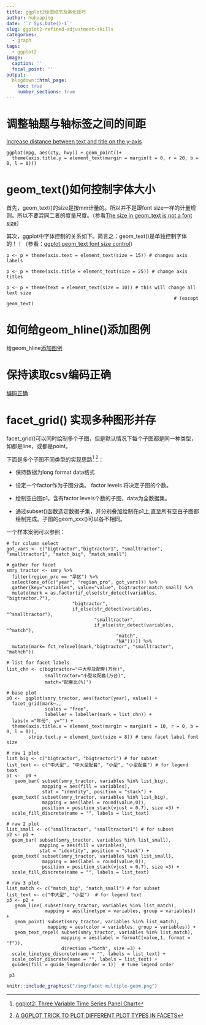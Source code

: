 ```yaml
---
title: ggplot2绘图细节及美化技巧
author: huhuaping
date: '`r Sys.Date()-1`'
slug: ggplot2-refined-adjustment-skills
categories:
  - graph
tags:
  - ggplot2
image:
  caption: ''
  focal_point: ''
output:
  blogdown::html_page:
    toc: true
    number_sections: true
---
```


# 调整轴题与轴标签之间的间距

[Increase distance between text and title on the y-axis
](https://stackoverflow.com/questions/14487188/increase-distance-between-text-and-title-on-the-y-axis)

```
ggplot(mpg, aes(cty, hwy)) + geom_point()+
  theme(axis.title.y = element_text(margin = margin(t = 0, r = 20, b = 0, l = 0)))
```

# geom_text()如何控制字体大小

首先，geom_text()的size是按mm计量的。所以并不是跟font size一样的计量规则。所以不要混同二者的度量尺度。（参看[The size in geom_text is not a font size](https://github.com/tidyverse/ggplot2/issues/1828)）

其次，ggplot中字体控制的关系如下。简言之：geom_text()是单独控制字体的！！（参看：[ggplot geom_text font size control](https://stackoverflow.com/questions/25061822/ggplot-geom-text-font-size-control)）

```
p <- p + theme(axis.text = element_text(size = 15)) # changes axis labels

p <- p + theme(axis.title = element_text(size = 25)) # change axis titles

p <- p + theme(text = element_text(size = 10)) # this will change all text size 
                                                             # (except geom_text)
```

# 如何给geom_hline()添加图例

给geom_hline[添加图例](https://stackoverflow.com/questions/39119917/how-to-add-a-legend-to-hline)

# 保持读取csv编码正确

[编码正确](https://stackoverflow.com/questions/46996501/readrread-csv-issue-chinese-character-becomes-messy-codes)

# facet_grid() 实现多种图形并存

facet_grid()可以同时绘制多个子图，但是默认情况下每个子图都是同一种类型，如都是line，或都是point。

下面是多个子图不同类型的实现思路[^1] [^2]：

- 保持数据为long format data格式

- 设定一个factor作为子图分类。 factor levels 将决定子图的个数。

- 绘制空白图p1。含有factor levels个数的子图，data为全数据集。

- 通过subset()函数选定数据子集，并分别叠加绘制在p1上,直至所有空白子图都绘制完成。子图的geom_xxx()可以各不相同。

一个样本案例可以参照：


```
# for column select
got_vars <- c("bigtractor","bigtractor1", "smalltractor", "smalltractor1", "match_big", "match_small")

# gather for facet
smry_tractor <- smry %>%
  filter(region_pro == "旱区") %>%
  select(one_of(c("year", "region_pro", got_vars))) %>%
  gather(key="variables", value="value", bigtractor:match_small) %>%
  mutate(mark = as.factor(if_else(str_detect(variables, "bigtractor.?"), 
                        "bigtractor",
                        if_else(str_detect(variables, "^smalltractor"),
                                "smalltractor",
                                if_else(str_detect(variables, "^match"),
                                        "match",
                                        "NA"))))) %>%
  mutate(mark= fct_relevel(mark,"bigtractor", "smalltractor", "mathch"))

# list for facet labels                       
list_chn <- c(bigtractor="中大型及配套(万台)",
              smalltractor="小型及配套(万台)", 
              match="配套比(%)")

# base plot
p0 <-  ggplot(smry_tractor, aes(factor(year), value)) +
  facet_grid(mark~., 
              scales = "free",
              labeller = labeller(mark = list_chn)) +
  labs(x ="年份", y="") +
  theme(axis.title.x = element_text(margin = margin(t = 10, r = 0, b = 0, l = 0)),
        strip.text.y = element_text(size = 8)) # tune facet label font size

# raw 1 plot 
list_big <- c("bigtractor", "bigtractor1") # for subset
list_text <- c("中大型", "中大型配套", "小型", "小型配套") # for legend text
p1 <-  p0 +
   geom_bar( subset(smry_tractor, variables %in% list_big),
             mapping = aes(fill = variables),
             stat = "identity", position = "stack") +
  geom_text( subset(smry_tractor, variables %in% list_big),
             mapping = aes(label = round(value,0)),
             position = position_stack(vjust = 0.7), size =3) +
  scale_fill_discrete(name = "", labels = list_text)

# raw 2 plot 
list_small <- c("smalltractor", "smalltractor1") # for subset
p2 <- p1 +
  geom_bar( subset(smry_tractor, variables %in% list_small),
            mapping = aes(fill = variables),
            stat = "identity", position = "stack") +
  geom_text( subset(smry_tractor, variables %in% list_small),
             mapping = aes(label = round(value,0)),
             position = position_stack(vjust = 0.7), size =3) +
  scale_fill_discrete(name = "", labels = list_text)

# raw 3 plot  
list_match <- c("match_big", "match_small") # for subset
list_text <- c("中大型", "小型")  # for legend text
p3 <- p2 +
   geom_line( subset(smry_tractor, variables %in% list_match),
              mapping = aes(linetype = variables, group = variables)) +
   geom_point( subset(smry_tractor, variables %in% list_match),
               mapping = aes(color = variables, group = variables)) +
   geom_text_repel( subset(smry_tractor, variables %in% list_match),
                    mapping = aes(label = formatC(value,1, format = "f")), 
                    direction ="both", size =3) +
  scale_linetype_discrete(name = "", labels = list_text) +
  scale_color_discrete(name = "", labels = list_text) +
  guides(fill = guide_legend(order = 1))  # tune legend order
 
 p3
```


```r
knitr::include_graphics("/img/facet-multiple-geom.png")
```



[^1]: [ggplot2: Three Variable Time Series Panel Chart](https://learnr.wordpress.com/2009/05/18/ggplot2-three-variable-time-series-panel-chart/)

[^2]: [A GGPLOT TRICK TO PLOT DIFFERENT PLOT TYPES IN FACETS](https://statbandit.wordpress.com/2011/07/29/a-ggplot-trick-to-plot-different-plot-types-in-facets/)
